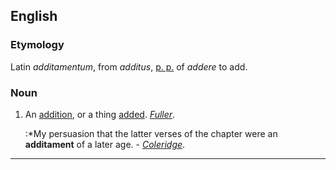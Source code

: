 ==English==

===Etymology===
Latin ''additamentum'', from ''additus'', [[p. p.]] of ''addere'' to add.

===Noun===
#An [[addition]], or a thing [[add]]ed. ''[[Fuller]]''.
#:*My persuasion that the latter verses of the chapter were an '''additament''' of a later age. - ''[[Coleridge]]''.


----
{{webster}}